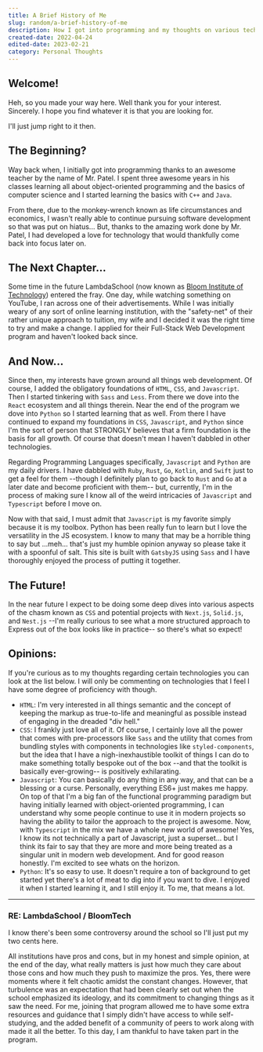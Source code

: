 ```yaml
---
title: A Brief History of Me
slug: random/a-brief-history-of-me
description: How I got into programming and my thoughts on various technologies...
created-date: 2022-04-24
edited-date: 2023-02-21
category: Personal Thoughts
---
```


## Welcome!

Heh, so you made your way here. Well thank you for your interest. Sincerely. I hope you find whatever it is that you are looking for.

I'll just jump right to it then.

## The Beginning?

Way back when, I initially got into programming thanks to an awesome teacher by the name of Mr. Patel. I spent three awesome years in his classes learning all about object-oriented programming and the basics of computer science and I started learning the basics with `C++` and `Java`.

From there, due to the monkey-wrench known as life circumstances and economics, I wasn't really able to continue pursuing software development so that was put on hiatus... But, thanks to the amazing work done by Mr. Patel, I had developed a love for technology that would thankfully come back into focus later on.

## The Next Chapter...

Some time in the future LambdaSchool (now known as <a href="https://www.bloomtech.com/" target="_black" noopener noreferrer>Bloom Institute of Technology</a>) entered the fray. One day, while watching something on YouTube, I ran across one of their advertisements. While I was initially weary of any sort of online learning institution, with the "safety-net" of their rather unique approach to tuition, my wife and I decided it was the right time to try and make a change. I applied for their Full-Stack Web Development program and haven't looked back since.

## And Now...

Since then, my interests have grown around all things web development. Of course, I added the obligatory foundations of `HTML`, `CSS`, and `Javascript`. Then I started tinkering with `Sass` and `Less`. From there we dove into the `React` ecosystem and all things therein. Near the end of the program we dove into `Python` so I started learning that as well. From there I have continued to expand my foundations in `CSS`, `Javascript`, and `Python` since I'm the sort of person that STRONGLY believes that a firm foundation is the basis for all growth. Of course that doesn't mean I haven't dabbled in other technologies.

Regarding Programming Languages specifically, `Javascript` and `Python` are my daily drivers. I have dabbled with `Ruby`, `Rust`, `Go`, `Kotlin`, and `Swift` just to get a feel for them --though I definitely plan to go back to `Rust` and `Go` at a later date and become proficient with them-- but, currently, I'm in the process of making sure I know all of the weird intricacies of `Javascript` and `Typescript` before I move on.

Now with that said, I must admit that `Javascript` is my favorite simply because it is my toolbox. Python has been really fun to learn but I love the versatility in the JS ecosystem. I know to many that may be a horrible thing to say but ...meh... that's just my humble opinion anyway so please take it with a spoonful of salt. This site is built with `GatsbyJS` using `Sass` and I have thoroughly enjoyed the process of putting it together.

## The Future!

In the near future I expect to be doing some deep dives into various aspects of the chasm known as `CSS` and potential projects with `Next.js`, `Solid.js`, and `Nest.js` --I'm really curious to see what a more structured approach to Express out of the box looks like in practice-- so there's what so expect!

## Opinions:

If you're curious as to my thoughts regarding certain technologies you can look at the list below. I will only be commenting on technologies that I feel I have some degree of proficiency with though.

- `HTML`:
  I'm very interested in all things semantic and the concept of keeping the markup as true-to-life and meaningful as possible instead of engaging in the dreaded "div hell."
- `CSS`:
  I frankly just love all of it. Of course, I certainly love all the power that comes with pre-processors like `Sass` and the utility that comes from bundling styles with components in technologies like `styled-components`, but the idea that I have a nigh-inexhaustible toolkit of things I can do to make something totally bespoke out of the box --and that the toolkit is basically ever-growing-- is positively exhilarating.
- `Javascript`:
  You can basically do any thing in any way, and that can be a blessing or a curse. Personally, everything ES6+ just makes me happy. On top of that I'm a big fan of the functional programming paradigm but having initially learned with object-oriented programming, I can understand why some people continue to use it in modern projects so having the ability to tailor the approach to the project is awesome. Now, with `Typescript` in the mix we have a whole new world of awesome! Yes, I know its not technically a part of Javascript, just a superset... but I think its fair to say that they are more and more being treated as a singular unit in modern web development. And for good reason honestly. I'm excited to see whats on the horizon.
- `Python`:
  It's so easy to use. It doesn't require a ton of background to get started yet there's a lot of meat to dig into if you want to dive. I enjoyed it when I started learning it, and I still enjoy it. To me, that means a lot.

---

### RE: LambdaSchool / BloomTech

I know there's been some controversy around the school so I'll just put my two cents here.

All institutions have pros and cons, but in my honest and simple opinion, at the end of the day, what really matters is just how much they care about those cons and how much they push to maximize the pros. Yes, there were moments where it felt chaotic amidst the constant changes. However, that turbulence was an expectation that had been clearly set out when the school emphasized its ideology, and its commitment to changing things as it saw the need. For me, joining that program allowed me to have some extra resources and guidance that I simply didn't have access to while self-studying, and the added benefit of a community of peers to work along with made it all the better. To this day, I am thankful to have taken part in the program.